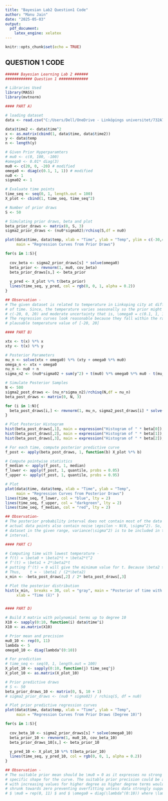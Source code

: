 ```yaml
---
title: "Bayesian Lab2 Question1 Code"
author: "Manu Jain"
date: "2025-05-03"
output:
  pdf_document:
    latex_engine: xelatex
---
```


```r
knitr::opts_chunk$set(echo = TRUE)
```

## QUESTION 1 CODE

```r

###### Bayesian Learning Lab 2 ######
############ Question 1 #############

# Libraries Used 
library(MASS)
library(mvtnorm)

#### PART A) 

# loading dataset
data <- read.csv("C:/Users/Dell/OneDrive - Linköpings universitet/732A73 Bayesian Learning/Labs/Lab2/temp_linkoping.csv")

data$time2 <- data$time^2
x <- as.matrix(cbind(1, data$time, data$time2))
y <- data$temp
n <- length(y)

# Given Prior Hyperparamters
# mu0 <- c(0, 100, -100)
#omega0 <- 0.01* diag(3)
mu0 <- c(20, 0, -20) # modified
omega0 <- diag(c(0.1, 1, 1)) # modified
nu0 <- 1
sigma02 <- 1

# Evaluate time points
time_seq <- seq(0, 1, length.out = 100)
X_plot <- cbind(1, time_seq, time_seq^2)

# Number of prior draws
S <- 50

# Simulating prior draws, beta and plot
beta_prior_draws <- matrix(0, S, 3)
sigma2_prior_draws <- (nu0*sigma02)/rchisq(S,df = nu0)

plot(data$time, data$temp, xlab = "Time", ylab = "Temp", ylim = c(-30,40),
     main = "Regression Curves from Prior Draws")

for(s in 1:S){
  
  cov_beta <- sigma2_prior_draws[s] * solve(omega0)
  beta_prior <- rmvnorm(1, mu0, cov_beta)
  beta_prior_draws[s,] <- beta_prior
  
  y_pred <- X_plot %*% t(beta_prior)
  lines(time_seq, y_pred, col = rgb(0, 0, 1, alpha = 0.2))
}

## Observation - 
# The given dataset is related to temperature in Linkoping city at different point 
# of time. Since, the temperature varies seasonally so the prior might have \mu0 = 
# c(-20, 0, 20) and moderate uncertainty that is, \omega0 = c(0.1, 1, 1). 
# The regression curves look reasonable because they fall within the range of 
# plausable temperature value of [-20, 20]

#### PART B)

xtx <- t(x) %*% x
xty <- t(x) %*% y

# Posterior Parameters
mu_n <- solve(xtx + omega0) %*% (xty + omega0 %*% mu0)
omega_n <- xtx + omega0
nu_n <- nu0 + n
sigma_n2 <- (nu0*sigma02 + sum(y^2) + t(mu0) %*% omega0 %*% mu0 - t(mu_n) %*% omega_n %*% mu_n)/ nu_n

# Simulate Posterior Samples
N <- 500
sigma2_post_draws <- (nu_n*sigma_n2)/rchisq(N,df = nu_n)
beta_post_draws <- matrix(0, N, 3)

for (i in 1:N){
  beta_post_draws[i,] <- rmvnorm(1, mu_n, sigma2_post_draws[i] * solve(omega_n))
}

# Plot Posterior Histogram
hist(beta_post_draws[,1], main = expression("Histogram of " * beta[0]), breaks = 30, col = "lightblue")
hist(beta_post_draws[,2], main = expression("Histogram of " * beta[1]), breaks = 30, col = "lightgreen")
hist(beta_post_draws[,3], main = expression("Histogram of " * beta[2]), breaks = 30, col = "lightpink")

# For each time, compute posterior predictive curve
f_post <- apply(beta_post_draws, 1, function(b) X_plot %*% b)

# Compute pointwise statistics
f_median <- apply(f_post, 1, median)
f_lower <- apply(f_post, 1, quantile, probs = 0.05)
f_upper <- apply(f_post, 1, quantile, probs = 0.95)

# Plot
plot(data$time, data$temp, xlab = "Time", ylab = "Temp",
     main = "Regression Curves from Posterior Draws")
lines(time_seq, f_lower, col = "blue", lty = 2)
lines(time_seq, f_upper, col = "darkgreen", lty = 2)
lines(time_seq, f_median, col = "red", lty = 2)

## Observation-
# The posterior probability interval does not contain most of the data points. The 
# actual data points also contain noise \epsilon ~ N(0, \sigma^2). So, to get the full
# dataset in the given range, variance(\sigma^2) is to be included in the prediction 
# interval.

#### PART C)

# Computing time with lowest temperature -
# f(t) = \beta0 + \beta1*t + \beta2*t^2
# f'(t) = \beta1 + 2*\beta2*t
# putting f'(t) = 0 will give the minimum value for t. Because \beta2 > 0
# Thus,    t = - \beta1 / (2*\beta2)
x_min <- -beta_post_draws[,2] / 2* beta_post_draws[,3]

# Plot the posterior distribution
hist(x_min,  breaks = 30, col = "gray", main = "Posterior of time with lowest temp",
     xlab = "Time (x̃)" )


#### PART D)

# Build X matrix with polynomial terms up to degree 10
X10 <- sapply(0:10, function(i) data$time^i)
X10 <- as.matrix(X10)

# Prior mean and precision
mu0_10 <- rep(0, 11)
lambda <- 5
omega0_10 <- diag(lambda^(0:10))

# For prediction
# time_seq <- seq(0, 1, length.out = 100)
X_plot_10 <- sapply(0:10, function(j) time_seq^j)
X_plot_10 <- as.matrix(X_plot_10)

# Prior predictive draws
# S <- 50
beta_prior_draws_10 <- matrix(0, S, 10 + 1)
# sigma2_prior_draws <- (nu0 * sigma02) / rchisq(S, df = nu0)

# Plot prior predictive regression curves
plot(data$time, data$temp, xlab = "Time", ylab = "Temp",
     main = "Regression Curves from Prior Draws (Degree 10)")

for(s in 1:S){
  
  cov_beta_10 <- sigma2_prior_draws[s] * solve(omega0_10)
  beta_prior_10 <- rmvnorm(1, mu0_10, cov_beta_10)
  beta_prior_draws_10[s,] <- beta_prior_10
  
  y_pred_10 <- X_plot_10 %*% t(beta_prior_10)
  lines(time_seq, y_pred_10, col = rgb(0, 0, 1, alpha = 0.2))
}

## Observation -
# The suitable prior mean should be \mu0 = 0 as it expresses no strong belief in any
# specific shape for the curve. The suitable prior precision could be a diagonal matrix
# with increasing values for higher degree as higher degree terms would be heavily 
# shrunk towards zero preventing overfitting unless data strongly supports them. Thus, 
# $ \mu0 = rep(0, 11) $ and $ \omega0 = diag(\lambda^(0:10)) where \lambda = 5 $

```

